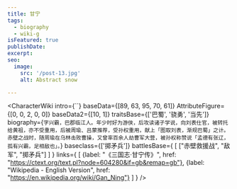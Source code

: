 ```yaml
---
title: 甘宁
tags:
  - biography
  - wiki-g
isFeatured: true
publishDate:
excerpt:
seo:
  image:
    src: '/post-13.jpg'
    alt: Abstract snow

---
```



<CharacterWiki
  intro={``}
  baseData={[89, 63, 95, 70, 61]}
  AttributeFigure={[0, 0, 2, 0, 0]}
  baseData2={[10, 1]}
  traitsBase={['巴蜀', '骁勇', '当先']}
  biography={`字兴霸，巴郡临江人。年少时好为游侠，后攻读诸子学说，向刘表仕官，被转托给黄祖，亦不受重用，后被周瑜、吕蒙推荐，受孙权重用，献上「图取刘表，渐规巴蜀」之计。赤壁之战时，随周瑜在乌林击败曹操，又曾率百余人劫曹军大营，被孙权称赞说「孟德有张辽，孤有兴霸，足相敌也」。`}
  baseclass={['掷矛兵']}
  battlesBase={
    [
      ["赤壁救援战", "敌军", "掷矛兵"]
    ]
  }
  links={
    [
      {label: "《三国志·甘宁传》", href: "https://ctext.org/text.pl?node=604280&if=gb&remap=gb"},
      {label: "Wikipedia - English Version", href: "https://en.wikipedia.org/wiki/Gan_Ning"}
    ]
  }
/>
